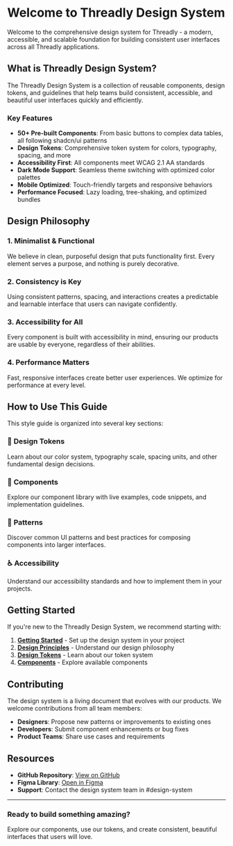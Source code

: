 
<Meta title="Introduction/Welcome" />

# Welcome to Threadly Design System

Welcome to the comprehensive design system for Threadly - a modern, accessible, and scalable foundation for building consistent user interfaces across all Threadly applications.

## What is Threadly Design System?

The Threadly Design System is a collection of reusable components, design tokens, and guidelines that help teams build consistent, accessible, and beautiful user interfaces quickly and efficiently.

### Key Features

- **50+ Pre-built Components**: From basic buttons to complex data tables, all following shadcn/ui patterns
- **Design Tokens**: Comprehensive token system for colors, typography, spacing, and more
- **Accessibility First**: All components meet WCAG 2.1 AA standards
- **Dark Mode Support**: Seamless theme switching with optimized color palettes
- **Mobile Optimized**: Touch-friendly targets and responsive behaviors
- **Performance Focused**: Lazy loading, tree-shaking, and optimized bundles

## Design Philosophy

### 1. **Minimalist & Functional**
We believe in clean, purposeful design that puts functionality first. Every element serves a purpose, and nothing is purely decorative.

### 2. **Consistency is Key**
Using consistent patterns, spacing, and interactions creates a predictable and learnable interface that users can navigate confidently.

### 3. **Accessibility for All**
Every component is built with accessibility in mind, ensuring our products are usable by everyone, regardless of their abilities.

### 4. **Performance Matters**
Fast, responsive interfaces create better user experiences. We optimize for performance at every level.

## How to Use This Guide

This style guide is organized into several key sections:

### 🎨 **Design Tokens**
Learn about our color system, typography scale, spacing units, and other fundamental design decisions.

### 🧩 **Components**
Explore our component library with live examples, code snippets, and implementation guidelines.

### 📱 **Patterns**
Discover common UI patterns and best practices for composing components into larger interfaces.

### ♿ **Accessibility**
Understand our accessibility standards and how to implement them in your projects.

## Getting Started

If you're new to the Threadly Design System, we recommend starting with:

1. **[Getting Started](/story/introduction-getting-started--docs)** - Set up the design system in your project
2. **[Design Principles](/story/introduction-design-principles--docs)** - Understand our design philosophy
3. **[Design Tokens](/story/design-tokens-overview--docs)** - Learn about our token system
4. **[Components](/story/components-overview--docs)** - Explore available components

## Contributing

The design system is a living document that evolves with our products. We welcome contributions from all team members:

- **Designers**: Propose new patterns or improvements to existing ones
- **Developers**: Submit component enhancements or bug fixes
- **Product Teams**: Share use cases and requirements

## Resources

- **GitHub Repository**: [View on GitHub](https://github.com/your-org/threadly)
- **Figma Library**: [Open in Figma](https://figma.com/your-library)
- **Support**: Contact the design system team in #design-system

---

<div style={{ marginTop: '3rem', padding: '2rem', backgroundColor: 'var(--color-muted)', borderRadius: 'var(--radius-lg)' }}>
  <h3 style={{ marginTop: 0 }}>Ready to build something amazing?</h3>
  <p>Explore our components, use our tokens, and create consistent, beautiful interfaces that users will love.</p>
</div>
